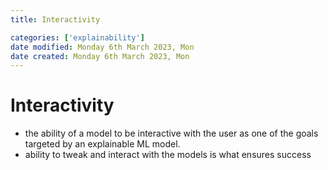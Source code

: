 ```yaml
---
title: Interactivity

categories: ['explainability']
date modified: Monday 6th March 2023, Mon
date created: Monday 6th March 2023, Mon
---
```


# Interactivity


- the ability of a model to be interactive with the user as one of the goals targeted by an explainable ML model.
- ability to tweak and interact with the models is what ensures success



